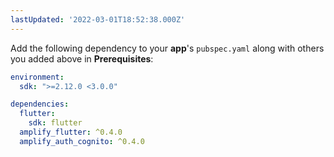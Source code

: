 ```yaml
---
lastUpdated: '2022-03-01T18:52:38.000Z'
---
```

Add the following dependency to your **app**'s `pubspec.yaml` along with others you added above in **Prerequisites**:

```yaml
environment:
  sdk: ">=2.12.0 <3.0.0"

dependencies:
  flutter:
    sdk: flutter
  amplify_flutter: ^0.4.0
  amplify_auth_cognito: ^0.4.0
```
